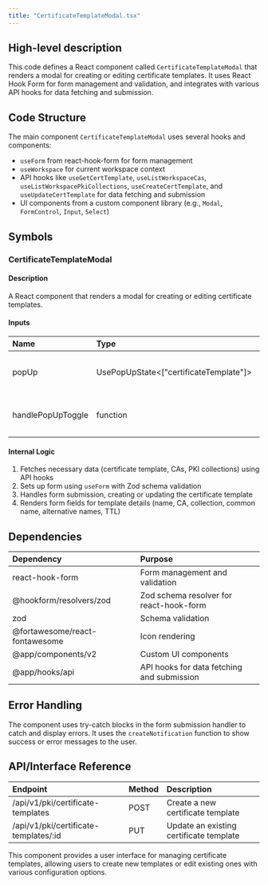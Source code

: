 ```yaml
---
title: "CertificateTemplateModal.tsx"
---
```


## High-level description
This code defines a React component called `CertificateTemplateModal` that renders a modal for creating or editing certificate templates. It uses React Hook Form for form management and validation, and integrates with various API hooks for data fetching and submission.

## Code Structure
The main component `CertificateTemplateModal` uses several hooks and components:
- `useForm` from react-hook-form for form management
- `useWorkspace` for current workspace context
- API hooks like `useGetCertTemplate`, `useListWorkspaceCas`, `useListWorkspacePkiCollections`, `useCreateCertTemplate`, and `useUpdateCertTemplate` for data fetching and submission
- UI components from a custom component library (e.g., `Modal`, `FormControl`, `Input`, `Select`)

## Symbols

### CertificateTemplateModal
#### Description
A React component that renders a modal for creating or editing certificate templates.

#### Inputs
| Name | Type | Description |
|:-----|:-----|:------------|
| popUp | UsePopUpState&lt;["certificateTemplate"]&gt; | State for controlling the modal's visibility |
| handlePopUpToggle | function | Function to toggle the modal's visibility |

#### Internal Logic
1. Fetches necessary data (certificate template, CAs, PKI collections) using API hooks
2. Sets up form using `useForm` with Zod schema validation
3. Handles form submission, creating or updating the certificate template
4. Renders form fields for template details (name, CA, collection, common name, alternative names, TTL)

## Dependencies
| Dependency | Purpose |
|:-----------|:--------|
| react-hook-form | Form management and validation |
| @hookform/resolvers/zod | Zod schema resolver for react-hook-form |
| zod | Schema validation |
| @fortawesome/react-fontawesome | Icon rendering |
| @app/components/v2 | Custom UI components |
| @app/hooks/api | API hooks for data fetching and submission |

## Error Handling
The component uses try-catch blocks in the form submission handler to catch and display errors. It uses the `createNotification` function to show success or error messages to the user.

## API/Interface Reference
| Endpoint | Method | Description |
|:---------|:-------|:------------|
| /api/v1/pki/certificate-templates | POST | Create a new certificate template |
| /api/v1/pki/certificate-templates/:id | PUT | Update an existing certificate template |

This component provides a user interface for managing certificate templates, allowing users to create new templates or edit existing ones with various configuration options.